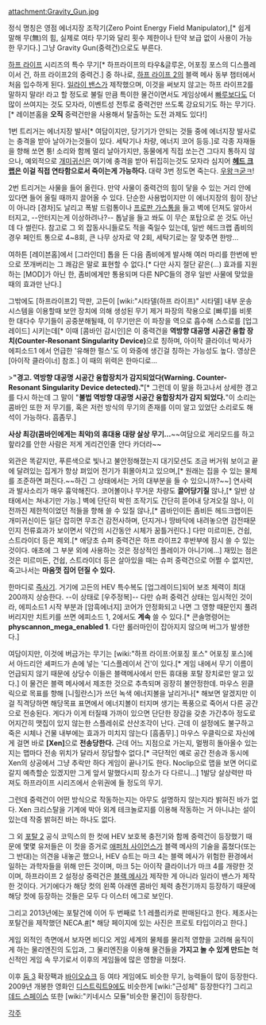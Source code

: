 attachment:Gravity_Gun.jpg

정식 명칭은 영점 에너지장 조작기(Zero Point Energy Field Manipulator),[* 쉽게 말해 무(無)의 힘, 실제로 여타 무기와 달리 횟수 제한이나 탄약 보급 없이 사용이 가능한 무기다.] 그냥 Gravity Gun(중력건)으로도 부른다.

[[하프 라이프]] 시리즈의 특수 무기[* 하프라이프의 타우&글루온, 어포징 포스의 디스플레이서 건, 하프 라이프2의 중력건.] 중 하나로, [[하프 라이프 2]]의 블랙 메사 동부 챕터에서 처음 입수하게 된다. [[일라이 밴스]]가 제작했으며, 이것을 써보지 않고는 하프 라이프2를 말하지 말라! 라고 할 정도로 불릴 만큼 특이한 물건이면서도 게임상에서 [[빠루]]보다도 더 많이 쓰여지는 것도 모자라, 이벤트성 전투로 중력건만 쓰도록 강요되기도 하는 무기다.[* 레이븐홈을 '''오직''' 중력건만을 사용해서 탈출하는 도전 과제도 있다!]

1번 트리거는 에너지장 발사[* 여담이지만, 당기기가 안되는 것들 중에 에너지장 발사로는 충격을 받아 날아가는것들이 있다. 세탁기나 차량, 에너지 코어 등등.]로 각종 자재들을 향해 쏘면 퉁! 소리와 함께 멀리 날아가지만, 동물에게 직접 쏘는건 그다지 통하지 않으나, 예외적으로 [[개미귀신]]은 여기에 충격을 받아 뒤집히는것도 모자라 심지어 '''[[헤드 크랩]]은 이걸 직접 연타함으로서 죽이는게 가능하다.''' 대략 3번 정도면 죽는다. [[우왕ㅋ굳ㅋ]]!

2번 트리거는 사물을 들어 올린다. 만약 사물이 중력건의 힘이 닿을 수 있는 거리 안에 있다면 들어 올릴 때까지 끌어올 수 있다. 단순한 사용법이지만 이 에너지장의 힘이 장난이 아니라 [경차]도 날리고 폭발 드럼통이나 [[프로판 가스]]통을 들고 벽에 던져도 알아서 터지고, --안터지는게 이상하려나?-- 톱날을 들고 쏴도 이 무슨 포탑으로 쏜 것도 아닌데 다 썰린다. 참고로 그 외 잡동사니들로도 적을 죽일수 있는데, 일반 헤드크랩 좀비의 경우 페인트 통으로 4~8회, 큰 나무 상자로 약 2회, 세탁기로는 잘 맞추면 한방… 

여하튼 [레이븐홈]에서 [그라인더] 톱을 든 다음 좀비에게 발사해 여러 마리를 한번에 반으로 쪼개버리는 그 쾌감은 말로 표현할 수 없다.[* 다만 사지 절단 같은(…) 효과를 지원하는 [MOD]가 아닌 한, 좀비에게만 통용되며 다른 NPC들의 경우 일반 사물에 맞았을 때의 효과만 난다.]

그밖에도 [하프라이프2] 막판, 고든이 [wiki:"시타델(하프 라이프)" 시타델] 내부 운송 시스템을 이용할때 보안 장치에 의해 생성된 무기 제거 파장의 작용으로 [빠루]를 비롯한 대다수 무기들이 공중분해될때, 이 무기만은 이 파장을 역으로 흡수해 스스로를 [업그레이드] 시키는데[* 이때 [콤바인 감시인]은 이 중력건을 '''역방향 대공명 시공간 융합 장치(Counter-Resonant Singularity Device)'''으로 칭하며, 아이작 클라이너 박사가 에피소드1 에서 언급한 '유해한 펄스'도 이 와중에 생긴걸 칭하는 가능성도 높다. 영상은 [아이작 클라이너] 참조.] 이 때의 위력은 한마디로…

{{{#!html
<object width="425" height="344"><param name="movie" value="http://www.youtube.com/v/98NUl0b7Xr0&hl=ko&fs=1&"></param><param name="allowFullScreen" value="true"></param><param name="allowscriptaccess" value="always"></param><embed src="http://www.youtube.com/v/98NUl0b7Xr0&hl=ko&fs=1&" type="application/x-shockwave-flash" allowscriptaccess="always" allowfullscreen="true" width="425" height="344"></embed></object>
}}}

>'''"경고. 역방향 대공명 시공간 융합장치가 감지되었다(Warning. Counter-Resonant Singularity Device detected)."'''[* 그런데 이 말을 하고나서 상세한 경고를 다시 하는데 그 말이 "'''불법 역방향 대공명 시공간 융합장치가 감지 되었다.'''"이 소리는 콤바인 또한 저 무기를, 혹은 저런 방식의 무기의 존재를 이미 알고 있었단 소리로도 해석이 가능하다. 흠좀무.]

'''사상 최강(콤바인에게는 최악)의 휴대용 대량 살상 무기…'''~~여담으로 게리모드를 하고 핲라2를 안한 사람은 저게 게리건인줄 안다 카더라~~

외관은 똑같지만, 푸른색으로 빛나고 불안정해졌는지 대기모션도 조금 버거워 보이고 끝에 달려있는 집게가 항상 펴있어 전기가 휘몰아치고 있으며,[* 원래는 집을 수 있는 물체를 조준하면 펴진다.~~하긴 그 상태에서는 거의 대부분을 들 수 있으니까?~~] 연사력과 발사소리가 매우 흉악해진다. 코어볼이나 무거운 차량도 '''끌어당기질''' 않나,[* 일반 상태에서는 쳐내기만 가능.] 벽에 단단히 박힌 조작기도 간단히 뜯어내 당겨오질 않나, 이전까진 제한적이었던 적들을 향해 쓸 수 있질 않나,[* 콤바인이든 좀비든 헤드크랩이든 개미귀신이든 일단 잡히면 무조건 감전사하며, 던지거나 땅바닥에 내려놓으면 감전때문인지 전류효과가 보이면서 약간의 시간동안 시체가 꿈틀거린다.] 다만 미르미돈, 건쉽, 스트라이더 등은 제외.[* 애당초 슈퍼 중력건은 하프 라이프2 후반부에 잠시 쓸 수 있는 것이다. 애초에 그 부분 외에 사용하는 것은 정상적인 플레이가 아니기에…] 재밌는 점은 것은 미르미돈, 건쉽, 스트라이더 등은 살아있을 때는 슈퍼 중력건으로 어쩔 수 없지만, 죽고나서는 '''마음껏 집어 던질 수 있다.'''

한마디로 [[즉사기]]. 거기에 고든의 HEV 특수복도 [업그레이드]되어 보조 체력이 최대 200까지 상승한다. --이 상태로 [우주정복]-- 다만 슈퍼 중력건 상태는 임시적인 것이라, 에피소드1 시작 부분과 [암흑에너지] 코어가 안정화되고 나면 그 영향 때문인지 풀려버리지만 치트키를 쓰면 에피소드 1, 2에서도 '''계속''' 쓸 수 있다.[* 콘솔명령어는 '''physcannon_mega_enabled 1'''. 다만 롤러마인이 잡아지지 않으며 버그가 발생한다.]



여담이지만, 이것에 버금가는 무기는 [wiki:"하프 라이프:어포징 포스" 어포징 포스]에서 아드리안 셰퍼드가 손에 넣는 '디스플레이서 건'이 있다.[* 게임 내에서 무기 이름이 언급되지 않기 때문에 상당수 이들은 블랙메사에서 만든 휴대용 포탈 장치로만 알고 있다.] 이 물건은 블랙 메사에서 제조한 것으로 추측되며 굉장히 불안정한데. 마우스 왼클릭으로 목표를 향해 [니힐란스]가 쓰던 녹색 에너지볼을 날리거나[* 해보면 알겠지만 이걸 직격당하면 해당목표 표면에서 에너지볼이 터지며 생기는 폭풍으로 죽어서 다른 공간으로 전송된다. 게다가 이게 터질때 가까이 있으면 단단한 장갑을 갖춘 가간추아 정도로 어지간히 맷집이 있지 않는한 스플레쉬로 산산조각이 난다. 근데 이 설정에도 불구하고 죽은 시체나 건물 내부에는 효과가 미치지 않는다 [흠좀무].] 마우스 우클릭으로 자신에게 걸면 바로 '''[Xen]'''으로 '''전송당한다.''' 근데 어느 지점으로 가는지, 멀쩡히 돌아올수 있는지는 맵마다 전송 위치가 달라서 장담할수 없다.[* 극단적인 예로 공간 전송과 동시에 Xen의 상공에서 그냥 추락만 하다 게임이 끝나기도 한다. Noclip으로 맵을 보면 어디로 갈지 예측할순 있겠지만 그게 앞서 말했다시피 장소가 다 다르니…] 1발당 살상력만 따져도 하프라이프 시리즈에서 순위권에 들 정도의 무기.

그런데 중력건이 어떤 방식으로 작동하는지는 아무도 설명하지 않는지라 밝혀진 바가 없다. Xen 크리스탈을 기계에 박아 외계 테크놀로지를 이용해 작동하는 거 아니냐는 설이 있는데 작중 밝혀진 바는 하나도 없다. 

그 외 [[포탈 2]] 공식 코믹스의 한 컷에 HEV 보호복 충전기와 함께 중력건이 등장했기 때문에 몇몇 유저들은 이 컷을 증거로 [[애퍼처 사이언스]]가 블랙 메사의 기술을 훔쳤다(또는 그 반대)는 의견을 내놓곤 했으나, HEV 슈트는 마크 4는 블랙 메사가 위험한 환경에서 일하는 과학자들을 위해 만든 것이며, 마크 5는 아이작 클라이너가 마크 4를 개량한 것이며, 하프라이프 2 설정상 중력건은 [[블랙 메사]]가 제작한 게 아니라 일라이 밴스가 제작한 것이다. 거기에다가 해당 컷의 왼쪽 아래엔 콤바인 체력 충전기까지 등장하기 때문에 해당 컷에 등장하는 것들은 모두 다 이스터 에그로 보인다. 

그리고 2013년에는 포탈건에 이어 두 번째로 1:1 레플리카로 판매된다고 한다. 제조사는 포탈건을 제작했던 NECA.[http://necaonline.com/38564/blog/behind-the-scenes/yes-a-11-half-life-gravity-gun-replica-is-coming-out-in-2013/ #][* 해당 페이지에 있는 사진은 프로토 타입이라고 한다.]

게임 외적인 측면에서 보자면 비디오 게임 세계의 물체를 물리적 영향을 고려해 움직이게 하는 물리엔진의 도입과, 그 물리엔진을 이용해 물건들을 '''가지고 놀 수 있게 만드는''' 혁신적인 게임 속 무기로서 이후의 게임들에 많은 영향을 미쳤다. 

이후 [[둠 3]] 확장팩과 [[바이오쇼크]] 등 여타 게임에도 비슷한 무기, 능력들이 많이 등장한다. 2009년 개봉한 영화인 [[디스트릭트9]]에도 비슷한게 [wiki:"근성체" 등장한다?] 그리고 [[데드 스페이스]] 또한 [wiki:"키네시스 모듈"비슷한 물건]이 등장한다.


[[각주]]
